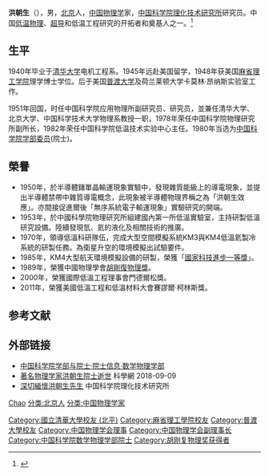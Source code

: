 '''洪朝生'''（{{bd|1920年|10月10日|2018年|8月19日|catIdx=Hong}}），男，[[北京|北京]]人，[[中国|中国]][[物理学|物理学]]家，[[中国科学院理化技术研究所|中国科学院理化技术研究所]]研究员。中国[[低温物理|低温物理]]、[[超导现象|超导]]和低温工程研究的开拓者和奠基人之一。<ref>{{Cite web |url=http://www.ipc.ac.cn/zt/hcs_142284/spcj/201812/P020181217651532992820.pdf |title=中国科学院理化技术研究所：洪朝生 |access-date=2021-08-29 |archive-date=2021-08-29 |archive-url=https://web.archive.org/web/20210829020152/http://www.ipc.ac.cn/zt/hcs_142284/spcj/201812/P020181217651532992820.pdf |dead-url=no }}</ref>

== 生平 ==
1940年毕业于[[清华大学|清华大学]]电机工程系。1945年远赴美国留学，1948年获美国[[麻省理工学院|麻省理工学院]]理学博士学位。后于美国[[普渡大学|普渡大学]]及荷兰莱顿大学卡莫林·昂纳斯实验室工作。

1951年回国，时任中国科学院应用物理所副研究员、研究员，並兼任清华大学、北京大学、中国科学技术大学物理系教授一职，1978年荣任中国科学院物理研究所副所长，1982年荣任中国科学院低温技术实验中心主任。1980年当选为[[中国科学院学部委员|中国科学院学部委员]](院士)。

== 榮譽 ==
* 1950年，於半導體鍺單晶輸運現象實驗中，發現雜質能級上的導電現象，並提出半導體禁帶中雜質導電概念，此現象被半導體物理界稱之為「洪朝生效應」。亦間接促進爾後「無序系統電子輸運現象」實驗研究的開端。
* 1953年，於中國科學院物理研究所組建國內第一所低溫實驗室，主持研製低溫研究設備。陸續發現氫、氦的液化及相關技術的推廣。
* 1970年，領導低溫科研隊伍，完成大型空間模擬系統KM3與KM4低溫氦製冷系統的研製任務。為衛星升空的環境模擬出試驗要件。
* 1985年，KM4大型航天環境模擬設備的研製，榮獲「[[國家科技進步一等獎|國家科技進步一等獎]]」。
* 1989年，榮獲中國物理學會[[胡剛復物理獎|胡剛復物理獎]]。
* 2000年，榮獲國際低溫工程理事會門德爾松獎。
* 2011年，榮獲美國低溫工程和低溫材料大會賽謬爾·柯林斯獎。

== 参考文献 ==
{{reflist}}

== 外部链接 ==
* [https://web.archive.org/web/20120308190537/http://sourcedb.cas.cn/sourcedb_ad_cas/zw2/ysxx/sxwlxb/ 中国科学院学部与院士·院士信息·数学物理学部]
* [http://news.sciencenet.cn/htmlnews/2018/9/417306.shtm 著名物理学家洪朝生院士逝世] {{Wayback|url=http://news.sciencenet.cn/htmlnews/2018/9/417306.shtm |date=20180912054650 }}科學網 2018-09-09
* [http://www.ipc.ac.cn/zt/hcs_142284/ 深切緬懷洪朝生先生] {{Wayback|url=http://www.ipc.ac.cn/zt/hcs_142284/ |date=20210127235952 }}中国科学院理化技术研究所

{{中国科学院数学物理学部院士}}
{{Navboxes 
| title  = 洪朝生在[[中国物理学会|中国物理学会]]的职务
| list1  =
{{中国物理学会第三届理事会}}
{{中国物理学会第四届理事会}}
}}

{{Authority control}}
{{DEFAULTSORT:Hong洪}}
[[分类:洪姓|Chao]]
[[分类:北京人|分类:北京人]]
[[Category:國立清華大學校友_(北平)|Category:國立清華大學校友 (北平)]]
[[Category:麻省理工學院校友|Category:麻省理工學院校友]]
[[Category:普渡大學校友|Category:普渡大學校友]]
[[分类:中国物理学家|分类:中国物理学家]]
[[Category:中国物理学会理事|Category:中国物理学会理事]]
[[Category:中国物理学会副理事长|Category:中国物理学会副理事长]]
[[Category:中国科学院数学物理学部院士|Category:中国科学院数学物理学部院士]]
[[Category:胡刚复物理奖获得者|Category:胡刚复物理奖获得者]]